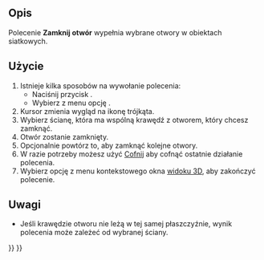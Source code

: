 <languages/>

{{Docnav/pl
|[[Mesh_FillupHoles/pl|Wypełnienie otworów]]
|[[Mesh_AddFacet/pl|Dodaj trójkąt]]
|[[Mesh_Workbench/pl|środowisko pracy Siatka]]
|IconL=Mesh_FillupHoles.svg
|IconR=Mesh_AddFacet.svg
|IconC=Workbench_Mesh.svg
}}

{{GuiCommand/pl
|Name=Mesh FillInteractiveHole
|Name/pl=Siatka: Interaktywne wypełnienie otworów
|MenuLocation=Meshes → Zamknij otwór
|Workbenches=[[Mesh_Workbench/pl|Siatka]]
|SeeAlso=[[Mesh_FillupHoles/pl|Wypełnienie otworów]], [[Mesh_AddFacet/pl|Dodaj trójkąt]]
}}

<span id="Description"></span>
==Opis==

Polecenie '''Zamknij otwór''' wypełnia wybrane otwory w obiektach siatkowych.

<span id="Usage"></span>
==Użycie==

# Istnieje kilka sposobów na wywołanie polecenia:
#* Naciśnij przycisk {{Button|[[Image:Mesh_FillInteractiveHole.svg|16px]] '''Zamknij otwór'''}}.
#* Wybierz z menu opcję {{MenuCommand|Siatki → [[Image:Mesh_FillInteractiveHole.svg|16px]] Zamknij otwór}}.
# Kursor zmienia wygląd na ikonę trójkąta.
# Wybierz ścianę, która ma wspólną krawędź z otworem, który chcesz zamknąć.
# Otwór zostanie zamknięty.
# Opcjonalnie powtórz to, aby zamknąć kolejne otwory.
# W razie potrzeby możesz użyć [[Std_Undo/pl|Cofnij]] aby cofnąć ostatnie działanie polecenia.
# Wybierz opcję {{MenuCommand|Opuść tryb wypełnienie otworu}} z menu kontekstowego okna [[3D_view/pl|widoku 3D]], aby zakończyć polecenie.

<span id="Notes"></span>
==Uwagi==

* Jeśli krawędzie otworu nie leżą w tej samej płaszczyźnie, wynik polecenia może zależeć od wybranej ściany.


{{Docnav/pl
|[[Mesh_FillupHoles/pl|Wypełnienie otworów]]
|[[Mesh_AddFacet/pl|Dodaj trójkąt]]
|[[Mesh_Workbench/pl|środowisko pracy Siatka]]
|IconL=Mesh_FillupHoles.svg
|IconR=Mesh_AddFacet.svg
|IconC=Workbench_Mesh.svg
}}

{{Mesh Tools navi{{#translation:}}}}
{{Userdocnavi{{#translation:}}}}
{{clear}}